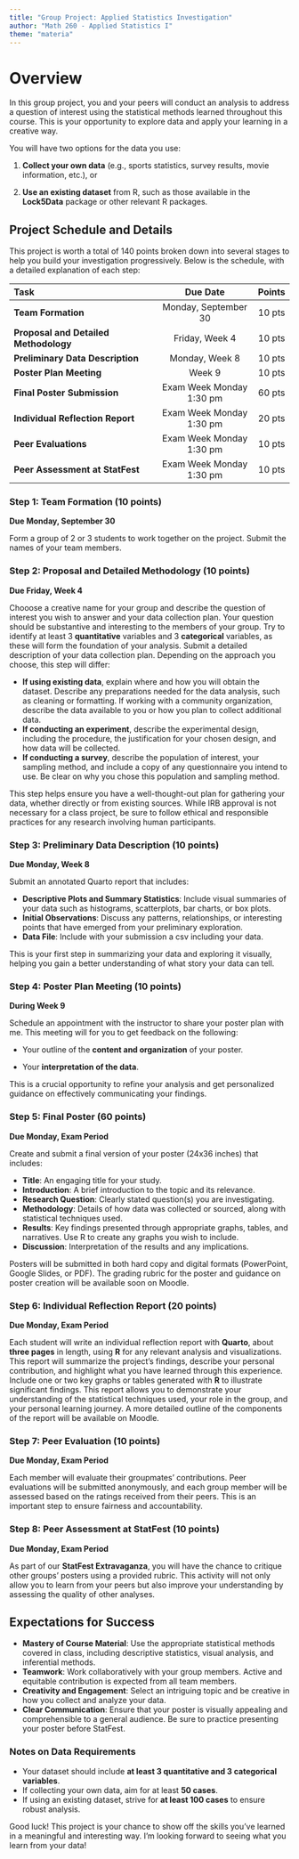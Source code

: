 ```yaml
---
title: "Group Project: Applied Statistics Investigation"
author: "Math 260 - Applied Statistics I"
theme: "materia"
---
```


# Overview

In this group project, you and your peers will conduct an analysis to address a question of interest using the statistical methods learned throughout this course. This is your opportunity to explore data and apply your learning in a creative way.

You will have two options for the data you use:

1.  **Collect your own data** (e.g., sports statistics, survey results, movie information, etc.), or

2.  **Use an existing dataset** from R, such as those available in the **Lock5Data** package or other relevant R packages.

## Project Schedule and Details

This project is worth a total of 140 points broken down into several stages to help you build your investigation progressively. Below is the schedule, with a detailed explanation of each step:

| Task                                  |         Due Date         | Points |
|:--------------------------------------|:------------------------:|:------:|
| **Team Formation**                    |   Monday, September 30   | 10 pts |
| **Proposal and Detailed Methodology** |      Friday, Week 4      | 10 pts |
| **Preliminary Data Description**      |      Monday, Week 8      | 10 pts |
| **Poster Plan Meeting**               |          Week 9          | 10 pts |
| **Final Poster Submission**           | Exam Week Monday 1:30 pm | 60 pts |
| **Individual Reflection Report**      | Exam Week Monday 1:30 pm | 20 pts |
| **Peer Evaluations**                  | Exam Week Monday 1:30 pm | 10 pts |
| **Peer Assessment at StatFest**       | Exam Week Monday 1:30 pm | 10 pts |

### Step 1: Team Formation (10 points)

**Due Monday, September 30**

Form a group of 2 or 3 students to work together on the project. Submit the names of your team members.

### Step 2: Proposal and Detailed Methodology  (10 points)

**Due Friday, Week 4**

Chooose a creative name for your group and describe the question of interest you wish to answer and your data collection plan. Your question should be substantive and interesting to the members of your group. Try to identify at least 3 **quantitative** variables and 3 **categorical** variables, as these will form the foundation of your analysis. Submit a detailed description of your data collection plan. Depending on the approach you choose, this step will differ:

-   **If using existing data**, explain where and how you will obtain the dataset. Describe any preparations needed for the data analysis, such as cleaning or formatting. If working with a community organization, describe the data available to you or how you plan to collect additional data.
-   **If conducting an experiment**, describe the experimental design, including the procedure, the justification for your chosen design, and how data will be collected.
-   **If conducting a survey**, describe the population of interest, your sampling method, and include a copy of any questionnaire you intend to use. Be clear on why you chose this population and sampling method.

This step helps ensure you have a well-thought-out plan for gathering your data, whether directly or from existing sources. While IRB approval is not necessary for a class project, be sure to follow ethical and responsible practices for any research involving human participants.

### Step 3: Preliminary Data Description (10 points)

**Due Monday, Week 8**

Submit an annotated Quarto report that includes:

-   **Descriptive Plots and Summary Statistics**: Include visual summaries of your data such as histograms, scatterplots, bar charts, or box plots.
-   **Initial Observations**: Discuss any patterns, relationships, or interesting points that have emerged from your preliminary exploration.
-   **Data File**: Include with your submission a csv including your data.

This is your first step in summarizing your data and exploring it visually, helping you gain a better understanding of what story your data can tell.

### Step 4: Poster Plan Meeting (10 points)

**During Week 9**

Schedule an appointment with the instructor to share your poster plan with me. This meeting will for you to get feedback on the following:

-   Your outline of the **content and organization** of your poster.

-   Your **interpretation of the data**.

This is a crucial opportunity to refine your analysis and get personalized guidance on effectively communicating your findings.

### Step 5: Final Poster (60 points)

**Due Monday, Exam Period**

Create and submit a final version of your poster (24x36 inches) that includes:

-   **Title**: An engaging title for your study.
-   **Introduction**: A brief introduction to the topic and its relevance.
-   **Research Question**: Clearly stated question(s) you are investigating.
-   **Methodology**: Details of how data was collected or sourced, along with statistical techniques used.
-   **Results**: Key findings presented through appropriate graphs, tables, and narratives. Use R to create any graphs you wish to include.
-   **Discussion**: Interpretation of the results and any implications.

Posters will be submitted in both hard copy and digital formats (PowerPoint, Google Slides, or PDF). The grading rubric for the poster and guidance on poster creation will be available soon on Moodle.

### Step 6: Individual Reflection Report (20 points)

**Due Monday, Exam Period**

Each student will write an individual reflection report with **Quarto**, about **three pages** in length, using **R** for any relevant analysis and visualizations. This report will summarize the project’s findings, describe your personal contribution, and highlight what you have learned through this experience. Include one or two key graphs or tables generated with **R** to illustrate significant findings. This report allows you to demonstrate your understanding of the statistical techniques used, your role in the group, and your personal learning journey. A more detailed outline of the components of the report will be available on Moodle.

### Step 7: Peer Evaluation (10 points)

**Due Monday, Exam Period**

Each member will evaluate their groupmates’ contributions. Peer evaluations will be submitted anonymously, and each group member will be assessed based on the ratings received from their peers. This is an important step to ensure fairness and accountability.

### Step 8: Peer Assessment at StatFest (10 points)

**Due Monday, Exam Period**

As part of our **StatFest Extravaganza**, you will have the chance to critique other groups' posters using a provided rubric. This activity will not only allow you to learn from your peers but also improve your understanding by assessing the quality of other analyses.

## Expectations for Success

-   **Mastery of Course Material**: Use the appropriate statistical methods covered in class, including descriptive statistics, visual analysis, and inferential methods.
-   **Teamwork**: Work collaboratively with your group members. Active and equitable contribution is expected from all team members.
-   **Creativity and Engagement**: Select an intriguing topic and be creative in how you collect and analyze your data.
-   **Clear Communication**: Ensure that your poster is visually appealing and comprehensible to a general audience. Be sure to practice presenting your poster before StatFest.

### Notes on Data Requirements

-   Your dataset should include **at least 3 quantitative and 3 categorical variables**.
-   If collecting your own data, aim for at least **50 cases**.
-   If using an existing dataset, strive for **at least 100 cases** to ensure robust analysis.

Good luck! This project is your chance to show off the skills you've learned in a meaningful and interesting way. I'm looking forward to seeing what you learn from your data!
